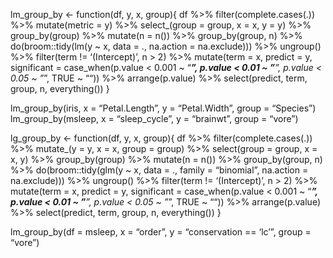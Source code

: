 lm_group_by <-
    function(df, y, x, group){
        df %>% 
        filter(complete.cases(.)) %>% 
        mutate(metric = y) %>% 
        select_(group = group,
                x = x,
                y = y) %>% 
        group_by(group) %>% 
        mutate(n = n()) %>% 
        group_by(group, n) %>% 
        do(broom::tidy(lm(y ~ x, data = ., na.action = na.exclude))) %>% 
        ungroup() %>% 
        filter(term != '(Intercept)',
               n > 2) %>% 
        mutate(term = x,
               predict = y,
               significant = case_when(p.value < 0.001 ~ "***",
                                       p.value < 0.01 ~ "**",
                                       p.value < 0.05 ~ "*",
                                       TRUE ~ "")) %>% 
        arrange(p.value) %>% 
        select(predict, term, group, n, everything())
    }

lm_group_by(iris, x = "Petal.Length", y = "Petal.Width", group = "Species")
lm_group_by(msleep, x = "sleep_cycle", y = "brainwt", group = "vore")

lg_group_by <-
    function(df, y, x, group){
        df %>% 
            filter(complete.cases(.)) %>% 
            mutate_(y = y,
                    x = x,
                    group = group) %>%
            select(group = group,
                    x = x,
                    y) %>% 
            group_by(group) %>% 
            mutate(n = n()) %>% 
            group_by(group, n) %>% 
            do(broom::tidy(glm(y ~ x, data = ., family = "binomial", na.action = na.exclude))) %>% 
            ungroup() %>% 
            filter(term != '(Intercept)',
                   n > 2) %>% 
            mutate(term = x,
                   predict = y,
                   significant = case_when(p.value < 0.001 ~ "***",
                                           p.value < 0.01 ~ "**",
                                           p.value < 0.05 ~ "*",
                                           TRUE ~ "")) %>% 
            arrange(p.value) %>% 
            select(predict, term, group, n, everything())
    }

lm_group_by(df = msleep, x = "order", y = "conservation == 'lc'", group = "vore")

